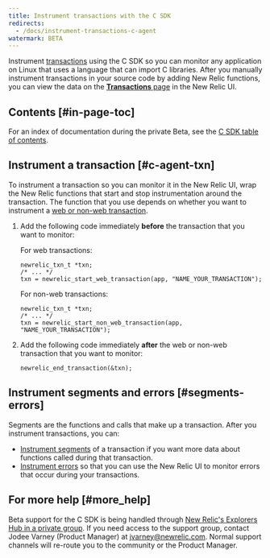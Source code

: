 ```yaml
---
title: Instrument transactions with the C SDK
redirects:
  - /docs/instrument-transactions-c-agent
watermark: BETA
---
```


Instrument [transactions](/docs/apm/transactions/intro-transactions/transactions-new-relic-apm) using the C SDK so you can monitor any application on Linux that uses a language that can import C libraries. After you manually instrument transactions in your source code by adding New Relic functions, you can view the data on the [**Transactions** page](/docs/apm/applications-menu/monitoring/transactions-page) in the New Relic UI.

## Contents [#in-page-toc]

For an index of documentation during the private Beta, see the [C SDK table of contents](https://docs.newrelic.com/docs/c-agent-table-contents).

## Instrument a transaction [#c-agent-txn]

To instrument a transaction so you can monitor it in the New Relic UI, wrap the New Relic functions that start and stop instrumentation around the transaction. The function that you use depends on whether you want to instrument a [web or non-web transaction](/docs/apm/transactions/intro-transactions/transactions-new-relic-apm#types).

1. Add the following code immediately **before** the transaction that you want to monitor:

   For web transactions:

   ```
   newrelic_txn_t *txn;
   /* ... */
   txn = newrelic_start_web_transaction(app, "NAME_YOUR_TRANSACTION");
   ```

   For non-web transactions:

   ```
   newrelic_txn_t *txn;
   /* ... */
   txn = newrelic_start_non_web_transaction(app, "NAME_YOUR_TRANSACTION");
   ```
2. Add the following code immediately **after** the web or non-web transaction that you want to monitor:

   ```
   newrelic_end_transaction(&txn);
   ```

## Instrument segments and errors [#segments-errors]

Segments are the functions and calls that make up a transaction. After you instrument transactions, you can:

* [Instrument segments](/docs/instrument-segments-c-agent) of a transaction if you want more data about functions called during that transaction.
* [Instrument errors](/docs/instrument-errors-c-agent) so that you can use the New Relic UI to monitor errors that occur during your transactions.

## For more help [#more_help]

Beta support for the C SDK is being handled through [New Relic's Explorers Hub in a private group](https://discuss.newrelic.com/c/support-products-agents/c-agent-pre-release). If you need access to the support group, contact Jodee Varney (Product Manager) at [jvarney@newrelic.com](mailto:jvarney@newrelic.com). Normal support channels will re-route you to the community or the Product Manager.

